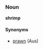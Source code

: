 ===Noun===
'''shrimp'''<!-- plural shrimp, shrimps, or both?? -->

====Synonyms====
*[[prawn]] (Aus)